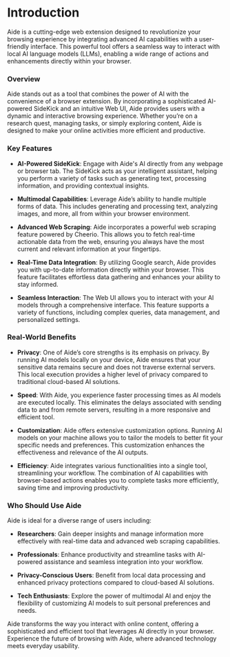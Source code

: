 # Introduction

Aide is a cutting-edge web extension designed to revolutionize your browsing experience by integrating advanced AI capabilities with a user-friendly interface. This powerful tool offers a seamless way to interact with local AI language models (LLMs), enabling a wide range of actions and enhancements directly within your browser.

### Overview

Aide stands out as a tool that combines the power of AI with the convenience of a browser extension. By incorporating a sophisticated AI-powered SideKick and an intuitive Web UI, Aide provides users with a dynamic and interactive browsing experience. Whether you’re on a research quest, managing tasks, or simply exploring content, Aide is designed to make your online activities more efficient and productive.

### Key Features

- **AI-Powered SideKick**: Engage with Aide's AI directly from any webpage or browser tab. The SideKick acts as your intelligent assistant, helping you perform a variety of tasks such as generating text, processing information, and providing contextual insights.

- **Multimodal Capabilities**: Leverage Aide’s ability to handle multiple forms of data. This includes generating and processing text, analyzing images, and more, all from within your browser environment.

- **Advanced Web Scraping**: Aide incorporates a powerful web scraping feature powered by Cheerio. This allows you to fetch real-time actionable data from the web, ensuring you always have the most current and relevant information at your fingertips.

- **Real-Time Data Integration**: By utilizing Google search, Aide provides you with up-to-date information directly within your browser. This feature facilitates effortless data gathering and enhances your ability to stay informed.

- **Seamless Interaction**: The Web UI allows you to interact with your AI models through a comprehensive interface. This feature supports a variety of functions, including complex queries, data management, and personalized settings.

### Real-World Benefits

- **Privacy**: One of Aide’s core strengths is its emphasis on privacy. By running AI models locally on your device, Aide ensures that your sensitive data remains secure and does not traverse external servers. This local execution provides a higher level of privacy compared to traditional cloud-based AI solutions.

- **Speed**: With Aide, you experience faster processing times as AI models are executed locally. This eliminates the delays associated with sending data to and from remote servers, resulting in a more responsive and efficient tool.

- **Customization**: Aide offers extensive customization options. Running AI models on your machine allows you to tailor the models to better fit your specific needs and preferences. This customization enhances the effectiveness and relevance of the AI outputs.

- **Efficiency**: Aide integrates various functionalities into a single tool, streamlining your workflow. The combination of AI capabilities with browser-based actions enables you to complete tasks more efficiently, saving time and improving productivity.

### Who Should Use Aide

Aide is ideal for a diverse range of users including:

- **Researchers**: Gain deeper insights and manage information more effectively with real-time data and advanced web scraping capabilities.

- **Professionals**: Enhance productivity and streamline tasks with AI-powered assistance and seamless integration into your workflow.

- **Privacy-Conscious Users**: Benefit from local data processing and enhanced privacy protections compared to cloud-based AI solutions.

- **Tech Enthusiasts**: Explore the power of multimodal AI and enjoy the flexibility of customizing AI models to suit personal preferences and needs.

Aide transforms the way you interact with online content, offering a sophisticated and efficient tool that leverages AI directly in your browser. Experience the future of browsing with Aide, where advanced technology meets everyday usability.
